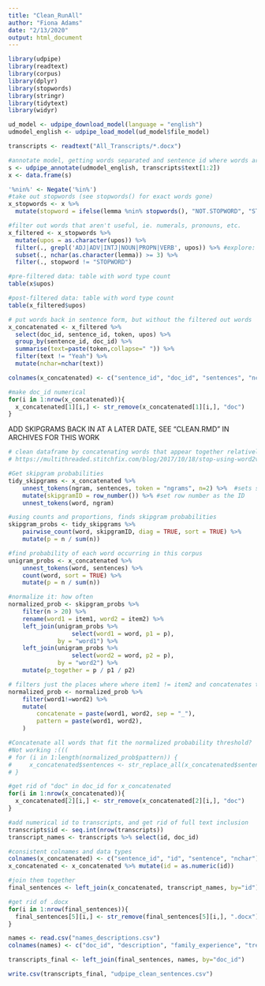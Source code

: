 ```yaml
---
title: "Clean_RunAll"
author: "Fiona Adams"
date: "2/13/2020"
output: html_document
---
```


```r
library(udpipe)
library(readtext)
library(corpus)
library(dplyr)
library(stopwords)
library(stringr)
library(tidytext)
library(widyr)
```

```r
ud_model <- udpipe_download_model(language = "english")
udmodel_english <- udpipe_load_model(ud_model$file_model)

transcripts <- readtext("All_Transcripts/*.docx")

#annotate model, getting words separated and sentence id where words are taken from
s <- udpipe_annotate(udmodel_english, transcripts$text[1:2])
x <- data.frame(s)
```

```r
'%nin%' <- Negate('%in%')
#take out stopwords (see stopwords() for exact words gone)
x_stopwords <- x %>% 
  mutate(stopword = ifelse(lemma %nin% stopwords(), "NOT.STOPWORD", "STOPWORD"))
```

```r
#filter out words that aren't useful, ie. numerals, pronouns, etc.
x_filtered <- x_stopwords %>% 
  mutate(upos = as.character(upos)) %>%
  filter(., grepl('ADJ|ADV|INTJ|NOUN|PROPN|VERB', upos)) %>% #explore: adv / intj inclusion
  subset(., nchar(as.character(lemma)) >= 3) %>%
  filter(., stopword != "STOPWORD")

#pre-filtered data: table with word type count
table(x$upos)

#post-filtered data: table with word type count
table(x_filtered$upos)
```

```r
# put words back in sentence form, but without the filtered out words
x_concatenated <- x_filtered %>%
  select(doc_id, sentence_id, token, upos) %>% 
  group_by(sentence_id, doc_id) %>% 
  summarise(text=paste(token,collapse=" ")) %>%
  filter(text != "Yeah") %>%
  mutate(nchar=nchar(text))

colnames(x_concatenated) <- c("sentence_id", "doc_id", "sentences", "nchar")

#make doc_id numerical
for(i in 1:nrow(x_concatenated)){
  x_concatenated[1][i,] <- str_remove(x_concatenated[1][i,], "doc")
}
```

ADD SKIPGRAMS BACK IN AT A LATER DATE, SEE "CLEAN.RMD" IN ARCHIVES FOR THIS WORK
```r
# clean dataframe by concatenating words that appear together relatively often
# https://multithreaded.stitchfix.com/blog/2017/10/18/stop-using-word2vec/

#Get skipgram probabilities
tidy_skipgrams <- x_concatenated %>%
    unnest_tokens(ngram, sentences, token = "ngrams", n=2) %>%  #sets sliding window of 2
    mutate(skipgramID = row_number()) %>% #set row number as the ID
    unnest_tokens(word, ngram)

#using counts and proportions, finds skipgram probabilities
skipgram_probs <- tidy_skipgrams %>%
    pairwise_count(word, skipgramID, diag = TRUE, sort = TRUE) %>%
    mutate(p = n / sum(n))

#find probability of each word occurring in this corpus
unigram_probs <- x_concatenated %>%
    unnest_tokens(word, sentences) %>%
    count(word, sort = TRUE) %>%
    mutate(p = n / sum(n))

#normalize it: how often
normalized_prob <- skipgram_probs %>%
    filter(n > 20) %>%
    rename(word1 = item1, word2 = item2) %>%
    left_join(unigram_probs %>%
                  select(word1 = word, p1 = p),
              by = "word1") %>%
    left_join(unigram_probs %>%
                  select(word2 = word, p2 = p),
              by = "word2") %>%
    mutate(p_together = p / p1 / p2)

# filters just the places where where item1 != item2 and concatenates these words
normalized_prob <- normalized_prob %>%
    filter(word1!=word2) %>%
    mutate(
        concatenate = paste(word1, word2, sep = "_"),
        pattern = paste(word1, word2),
    )

#Concatenate all words that fit the normalized probability threshold?
#Not working :(((
# for (i in 1:length(normalized_prob$pattern)) {
#     x_concatenated$sentences <- str_replace_all(x_concatenated$sentences, normalized_prob$pattern[i], normalized_prob$concatenate[i])
# }
```

```r
#get rid of "doc" in doc_id for x_concatenated
for(i in 1:nrow(x_concatenated)){
  x_concatenated[2][i,] <- str_remove(x_concatenated[2][i,], "doc")
}

#add numerical id to transcripts, and get rid of full text inclusion
transcripts$id <- seq.int(nrow(transcripts))
transcript_names <- transcripts %>% select(id, doc_id)

#consistent colnames and data types
colnames(x_concatenated) <- c("sentence_id", "id", "sentence", "nchar")
x_concatenated <- x_concatenated %>% mutate(id = as.numeric(id))

#join them together
final_sentences <- left_join(x_concatenated, transcript_names, by="id")

#get rid of .docx
for(i in 1:nrow(final_sentences)){
  final_sentences[5][i,] <- str_remove(final_sentences[5][i,], ".docx")
}
```

```r
names <- read.csv("names_descriptions.csv")
colnames(names) <- c("doc_id", "description", "family_experience", "treatment_prof", "personal_experience")

transcripts_final <- left_join(final_sentences, names, by="doc_id")
```

```r
write.csv(transcripts_final, "udpipe_clean_sentences.csv")
```


